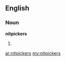 ==English==

===Noun===
'''nitpickers'''

# {{plural of|[[nitpicker]]}}

[[ar:nitpickers]]
[[my:nitpickers]]